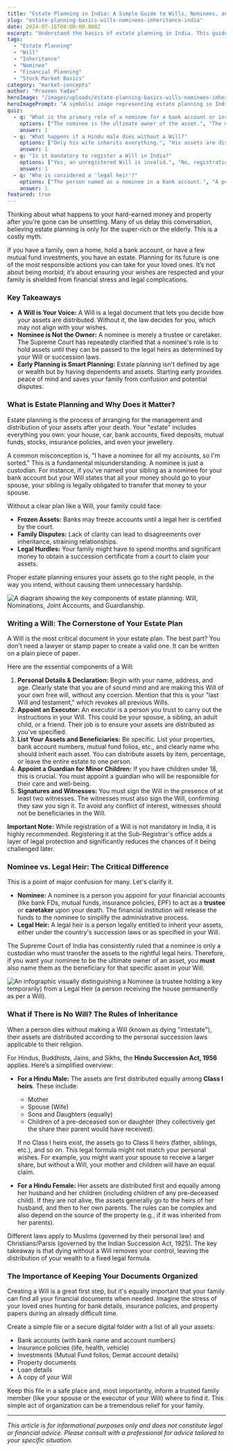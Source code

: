 ```yaml
---
title: "Estate Planning in India: A Simple Guide to Wills, Nominees, and Inheritance"
slug: "estate-planning-basics-wills-nominees-inheritance-india"
date: 2024-07-16T00:00:00.000Z
excerpt: "Understand the basics of estate planning in India. This guide simplifies writing a Will, clarifies the crucial difference between a nominee and a legal heir, and explains what happens to your assets if you don't have a Will."
tags:
  - "Estate Planning"
  - "Will"
  - "Inheritance"
  - "Nominee"
  - "Financial Planning"
  - "Stock Market Basics"
category: "market-concepts"
author: "Praveen Yadav"
heroImage: "/images/uploads/estate-planning-basics-wills-nominees-inheritance-india/hero-image.jpg"
heroImagePrompt: "A symbolic image representing estate planning in India, with elements like a fountain pen signing a Will, Indian currency notes, and property keys, all arranged neatly on a wooden desk."
quiz:
  - q: "What is the primary role of a nominee for a bank account or insurance policy?"
    options: ["The nominee is the ultimate owner of the asset.", "The nominee is just a caretaker or trustee of the asset.", "The nominee can sell the asset immediately."]
    answer: 1
  - q: "What happens if a Hindu male dies without a Will?"
    options: ["Only his wife inherits everything.", "His assets are distributed equally among Class I heirs (mother, spouse, children).", "The government takes over all his assets."]
    answer: 1
  - q: "Is it mandatory to register a Will in India?"
    options: ["Yes, an unregistered Will is invalid.", "No, registration is optional but recommended for extra legal safety.", "A Will only needs to be notarized, not registered."]
    answer: 1
  - q: "Who is considered a 'legal heir'?"
    options: ["The person named as a nominee in a bank account.", "A person entitled to inherit assets under succession laws or a Will.", "The executor of the Will."]
    answer: 1
featured: true
---
```


Thinking about what happens to your hard-earned money and property after you're gone can be unsettling. Many of us delay this conversation, believing estate planning is only for the super-rich or the elderly. This is a costly myth.

If you have a family, own a home, hold a bank account, or have a few mutual fund investments, you have an estate. Planning for its future is one of the most responsible actions you can take for your loved ones. It’s not about being morbid; it’s about ensuring your wishes are respected and your family is shielded from financial stress and legal complications.

### Key Takeaways
*   **A Will is Your Voice:** A Will is a legal document that lets you decide how your assets are distributed. Without it, the law decides for you, which may not align with your wishes.
*   **Nominee is Not the Owner:** A nominee is merely a trustee or caretaker. The Supreme Court has repeatedly clarified that a nominee's role is to hold assets until they can be passed to the legal heirs as determined by your Will or succession laws.
*   **Early Planning is Smart Planning:** Estate planning isn't defined by age or wealth but by having dependents and assets. Starting early provides peace of mind and saves your family from confusion and potential disputes.

### What is Estate Planning and Why Does it Matter?

Estate planning is the process of arranging for the management and distribution of your assets after your death. Your "estate" includes everything you own: your house, car, bank accounts, fixed deposits, mutual funds, stocks, insurance policies, and even your jewellery.

A common misconception is, "I have a nominee for all my accounts, so I'm sorted." This is a fundamental misunderstanding. A nominee is just a custodian. For instance, if you've named your sibling as a nominee for your bank account but your Will states that all your money should go to your spouse, your sibling is legally obligated to transfer that money to your spouse.

Without a clear plan like a Will, your family could face:
*   **Frozen Assets:** Banks may freeze accounts until a legal heir is certified by the court.
*   **Family Disputes:** Lack of clarity can lead to disagreements over inheritance, straining relationships.
*   **Legal Hurdles:** Your family might have to spend months and significant money to obtain a succession certificate from a court to claim your assets.

Proper estate planning ensures your assets go to the right people, in the way you intend, without causing them unnecessary hardship.

![A diagram showing the key components of estate planning: Will, Nominations, Joint Accounts, and Guardianship.](/images/uploads/estate-planning-basics-wills-nominees-inheritance-india/estate-planning-components.png)

### Writing a Will: The Cornerstone of Your Estate Plan

A Will is the most critical document in your estate plan. The best part? You don't need a lawyer or stamp paper to create a valid one. It can be written on a plain piece of paper.

Here are the essential components of a Will:

1.  **Personal Details & Declaration:** Begin with your name, address, and age. Clearly state that you are of sound mind and are making this Will of your own free will, without any coercion. Mention that this is your "last Will and testament," which revokes all previous Wills.
2.  **Appoint an Executor:** An executor is a person you trust to carry out the instructions in your Will. This could be your spouse, a sibling, an adult child, or a friend. Their job is to ensure your assets are distributed as you've specified.
3.  **List Your Assets and Beneficiaries:** Be specific. List your properties, bank account numbers, mutual fund folios, etc., and clearly name who should inherit each asset. You can distribute assets by item, percentage, or leave the entire estate to one person.
4.  **Appoint a Guardian for Minor Children:** If you have children under 18, this is crucial. You must appoint a guardian who will be responsible for their care and well-being.
5.  **Signatures and Witnesses:** You must sign the Will in the presence of at least two witnesses. The witnesses must also sign the Will, confirming they saw you sign it. To avoid any conflict of interest, witnesses should not be beneficiaries in the Will.

**Important Note:** While registration of a Will is not mandatory in India, it is highly recommended. Registering it at the Sub-Registrar's office adds a layer of legal protection and significantly reduces the chances of it being challenged later.

### Nominee vs. Legal Heir: The Critical Difference

This is a point of major confusion for many. Let's clarify it.

*   **Nominee:** A nominee is a person you appoint for your financial accounts (like bank FDs, mutual funds, insurance policies, EPF) to act as a **trustee** or **caretaker** upon your death. The financial institution will release the funds to the nominee to simplify the administrative process.
*   **Legal Heir:** A legal heir is a person legally entitled to inherit your assets, either under the country's succession laws or as specified in your Will.

The Supreme Court of India has consistently ruled that a nominee is only a custodian who must transfer the assets to the rightful legal heirs. Therefore, if you want your nominee to be the ultimate owner of an asset, you **must** also name them as the beneficiary for that specific asset in your Will.

![An infographic visually distinguishing a Nominee (a trustee holding a key temporarily) from a Legal Heir (a person receiving the house permanently as per a Will).](/images/uploads/estate-planning-basics-wills-nominees-inheritance-india/nominee-vs-heir.png)

### What if There is No Will? The Rules of Inheritance

When a person dies without making a Will (known as dying "intestate"), their assets are distributed according to the personal succession laws applicable to their religion.

For Hindus, Buddhists, Jains, and Sikhs, the **Hindu Succession Act, 1956** applies. Here’s a simplified overview:

*   **For a Hindu Male:** The assets are first distributed equally among **Class I heirs**. These include:
    *   Mother
    *   Spouse (Wife)
    *   Sons and Daughters (equally)
    *   Children of a pre-deceased son or daughter (they collectively get the share their parent would have received).

    If no Class I heirs exist, the assets go to Class II heirs (father, siblings, etc.), and so on. This legal formula might not match your personal wishes. For example, you might want your spouse to receive a larger share, but without a Will, your mother and children will have an equal claim.

*   **For a Hindu Female:** Her assets are distributed first and equally among her husband and her children (including children of any pre-deceased child). If they are not alive, the assets generally go to the heirs of her husband, and then to her own parents. The rules can be complex and also depend on the source of the property (e.g., if it was inherited from her parents).

Different laws apply to Muslims (governed by their personal law) and Christians/Parsis (governed by the Indian Succession Act, 1925). The key takeaway is that dying without a Will removes your control, leaving the distribution of your wealth to a fixed legal formula.

### The Importance of Keeping Your Documents Organized

Creating a Will is a great first step, but it's equally important that your family can find all your financial documents when needed. Imagine the stress of your loved ones hunting for bank details, insurance policies, and property papers during an already difficult time.

Create a simple file or a secure digital folder with a list of all your assets:
*   Bank accounts (with bank name and account numbers)
*   Insurance policies (life, health, vehicle)
*   Investments (Mutual Fund folios, Demat account details)
*   Property documents
*   Loan details
*   A copy of your Will

Keep this file in a safe place and, most importantly, inform a trusted family member (like your spouse or the executor of your Will) where to find it. This simple act of organization can be a tremendous relief for your family.

---
*This article is for informational purposes only and does not constitute legal or financial advice. Please consult with a professional for advice tailored to your specific situation.*
